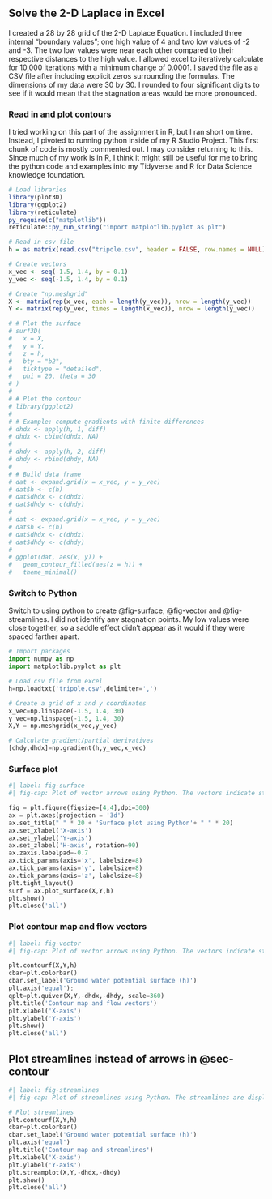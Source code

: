 ## Solve the 2-D Laplace in Excel

I created a 28 by 28 grid of the 2-D Laplace Equation. I included three internal "boundary values"; one high value of 4 and two low values of -2 and -3. The two low values were near each other compared to their respective distances to the high value. I allowed excel to iteratively calculate for 10,000 iterations with a minimum change of 0.0001. I saved the file as a CSV file after including explicit zeros surrounding the formulas. The dimensions of my data were 30 by 30. I rounded to four significant digits to see if it would mean that the stagnation areas would be more pronounced.

### Read in and plot contours

I tried working on this part of the assignment in R, but I ran short on time. Instead, I pivoted to running python inside of my R Studio Project. This first chunk of code is mostly commented out. I may consider returning to this. Since much of my work is in R, I think it might still be useful for me to bring the python code and examples into my Tidyverse and R for Data Science knowledge foundation.

```r

# Load libraries
library(plot3D)
library(ggplot2)
library(reticulate)
py_require(c("matplotlib"))
reticulate::py_run_string("import matplotlib.pyplot as plt")

# Read in csv file
h = as.matrix(read.csv("tripole.csv", header = FALSE, row.names = NULL))

# Create vectors
x_vec <- seq(-1.5, 1.4, by = 0.1)
y_vec <- seq(-1.5, 1.4, by = 0.1)

# Create "np.meshgrid"
X <- matrix(rep(x_vec, each = length(y_vec)), nrow = length(y_vec))
Y <- matrix(rep(y_vec, times = length(x_vec)), nrow = length(y_vec))

# # Plot the surface
# surf3D(
#   x = X,
#   y = Y,
#   z = h,
#   bty = "b2",
#   ticktype = "detailed",
#   phi = 20, theta = 30
# )
# 
# # Plot the contour
# library(ggplot2)
# 
# # Example: compute gradients with finite differences
# dhdx <- apply(h, 1, diff)  
# dhdx <- cbind(dhdx, NA)    
# 
# dhdy <- apply(h, 2, diff)  
# dhdy <- rbind(dhdy, NA)    
# 
# # Build data frame
# dat <- expand.grid(x = x_vec, y = y_vec)
# dat$h <- c(h)
# dat$dhdx <- c(dhdx)
# dat$dhdy <- c(dhdy)
# 
# dat <- expand.grid(x = x_vec, y = y_vec)
# dat$h <- c(h)
# dat$dhdx <- c(dhdx)
# dat$dhdy <- c(dhdy)
# 
# ggplot(dat, aes(x, y)) +
#   geom_contour_filled(aes(z = h)) +
#   theme_minimal()

```

### Switch to Python

Switch to using python to create @fig-surface, @fig-vector and @fig-streamlines. I did not identify any stagnation points. My low values were close together, so a saddle effect didn’t appear as it would if they were spaced farther apart.

```python
# Import packages
import numpy as np
import matplotlib.pyplot as plt

# Load csv file from excel
h=np.loadtxt('tripole.csv',delimiter=',')

# Create a grid of x and y coordinates
x_vec=np.linspace(-1.5, 1.4, 30)
y_vec=np.linspace(-1.5, 1.4, 30)
X,Y = np.meshgrid(x_vec,y_vec)

# Calculate gradient/partial derivatives
[dhdy,dhdx]=np.gradient(h,y_vec,x_vec)
```

### Surface plot

```python
#| label: fig-surface
#| fig-cap: Plot of vector arrows using Python. The vectors indicate strength and direction of the negative gradient. The vectors are displayed over the contours of a tri-pole solution with a high value of 4 and lows of -2 and -3. The two low values were near each other compared to their respective distances to the high value. 

fig = plt.figure(figsize=[4,4],dpi=300)
ax = plt.axes(projection = '3d')
ax.set_title(" " * 20 + 'Surface plot using Python'+ " " * 20)
ax.set_xlabel('X-axis')
ax.set_ylabel('Y-axis')
ax.set_zlabel('H-axis', rotation=90)
ax.zaxis.labelpad=-0.7 
ax.tick_params(axis='x', labelsize=8)
ax.tick_params(axis='y', labelsize=8)
ax.tick_params(axis='z', labelsize=8)
plt.tight_layout()
surf = ax.plot_surface(X,Y,h)
plt.show()
plt.close('all')
```

### Plot contour map and flow vectors {#sec-contour}

```python
#| label: fig-vector
#| fig-cap: Plot of vector arrows using Python. The vectors indicate strength and direction of the negative gradient. The vectors are displayed over the contours of a tri-pole solution with a high value of 4 and lows of -2 and -3. The two low values were near each other compared to their respective distances to the high value. 

plt.contourf(X,Y,h)
cbar=plt.colorbar()
cbar.set_label('Ground water potential surface (h)')
plt.axis('equal');
qplt=plt.quiver(X,Y,-dhdx,-dhdy, scale=360)
plt.title('Contour map and flow vectors')
plt.xlabel('X-axis')
plt.ylabel('Y-axis')
plt.show()
plt.close('all')
```

## Plot streamlines instead of arrows in @sec-contour

```python
#| label: fig-streamlines
#| fig-cap: Plot of streamlines using Python. The streamlines are displayed over the contours of a tri-pole solution with a high value of 4 and lows of -2 and -3. The two low values were near each other compared to their respective distances to the high value. 

# Plot streamlines
plt.contourf(X,Y,h)
cbar=plt.colorbar()
cbar.set_label('Ground water potential surface (h)')
plt.axis('equal')
plt.title('Contour map and streamlines')
plt.xlabel('X-axis')
plt.ylabel('Y-axis')
plt.streamplot(X,Y,-dhdx,-dhdy)
plt.show()
plt.close('all')
```
